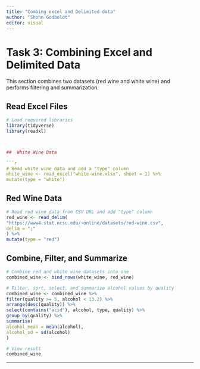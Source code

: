 ```yaml
---
title: "Combing excel and Delimited data"
author: "Shohn Godboldt"
editor: visual
---
```

# Task 3: Combining Excel and Delimited Data

This section combines two datasets (red wine and white wine) and performs filtering and summarization.

## Read Excel Files

```r
# Load required libraries
library(tidyverse)
library(readxl)



##  White Wine Data

```r
# Read white wine data and add a "type" column
white_wine <- read_excel("white-wine.xlsx", sheet = 1) %>%
mutate(type = "white")
```

##  Red Wine Data

```r
# Read red wine data from CSV URL and add "type" column
red_wine <- read_delim(
"https://www4.stat.ncsu.edu/~online/datasets/red-wine.csv",
delim = ";"
) %>%
mutate(type = "red")
```

## Combine, Filter, and Summarize

```r
# Combine red and white wine datasets into one
combined_wine <- bind_rows(white_wine, red_wine)

# Filter, sort, select, and summarize alcohol values by quality
combined_wine <- combined_wine %>%
filter(quality >= 5, alcohol < 13.2) %>%
arrange(desc(quality)) %>%
select(contains("acid"), alcohol, type, quality) %>%
group_by(quality) %>%
summarise(
alcohol_mean = mean(alcohol),
alcohol_sd = sd(alcohol)
)

# View result
combined_wine
```
---
